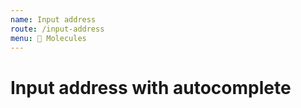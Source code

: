 ```yaml
---
name: Input address
route: /input-address
menu: 🧬 Molecules
---
```



# Input address with autocomplete

<Playground>
  <InputAddress
    autocompleteAPIKey="AIzaSyBSy2aw23-wY4XQ9iJsiS-kZaqcRJQ8nr4"
    label="Enter the address"
    placeholder=""
    value=""
    onChangeLocation={console.log}
  />
</Playground>
